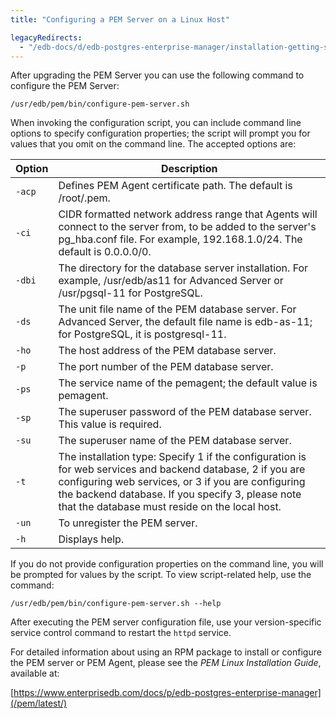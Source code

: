 ```yaml
---
title: "Configuring a PEM Server on a Linux Host"

legacyRedirects:
  - "/edb-docs/d/edb-postgres-enterprise-manager/installation-getting-started/upgrade-migration-guide/8.0/configuring_the_pem_server_on_linux_platforms.html"
---
```


After upgrading the PEM Server you can use the following command to configure the PEM Server:

```text
/usr/edb/pem/bin/configure-pem-server.sh
```

When invoking the configuration script, you can include command line options to specify configuration properties; the script will prompt you for values that you omit on the command line. The accepted options are:

| **Option** | **Description**                                                                                                                                                                                                                                                         |
| ---------- | ----------------------------------------------------------------------------------------------------------------------------------------------------------------------------------------------------------------------------------------------------------------------- |
| `-acp`     | Defines PEM Agent certificate path. The default is /root/.pem.                                                                                                                                                                                                          |
| `-ci`      | CIDR formatted network address range that Agents will connect to the server from, to be added to the server's pg_hba.conf file. For example, 192.168.1.0/24. The default is 0.0.0.0/0.                                                                                  |
| `-dbi`     | The directory for the database server installation. For example, /usr/edb/as11 for Advanced Server or /usr/pgsql-11 for PostgreSQL.                                                                                                                                     |
| `-ds`      | The unit file name of the PEM database server. For Advanced Server, the default file name is edb-as-11; for PostgreSQL, it is postgresql-11.                                                                                                                            |
| `-ho`      | The host address of the PEM database server.                                                                                                                                                                                                                            |
| `-p`       | The port number of the PEM database server.                                                                                                                                                                                                                             |
| `-ps`      | The service name of the pemagent; the default value is pemagent.                                                                                                                                                                                                        |
| `-sp`      | The superuser password of the PEM database server. This value is required.                                                                                                                                                                                              |
| `-su`      | The superuser name of the PEM database server.                                                                                                                                                                                                                          |
| `-t`       | The installation type: Specify 1 if the configuration is for web services and backend database, 2 if you are configuring web services, or 3 if you are configuring the backend database. If you specify 3, please note that the database must reside on the local host. |
| `-un`      | To unregister the PEM server.                                                                                                                                                                                                                                           |
| `-h`       | Displays help.                                                                                                                                                                                                                                                          |

If you do not provide configuration properties on the command line, you will be prompted for values by the script. To view script-related help, use the command:

```text
/usr/edb/pem/bin/configure-pem-server.sh --help
```

After executing the PEM server configuration file, use your version-specific service control command to restart the `httpd` service.

For detailed information about using an RPM package to install or configure the PEM server or PEM Agent, please see the *PEM Linux Installation Guide*, available at:

[https://www.enterprisedb.com/docs/p/edb-postgres-enterprise-manager](/pem/latest/)
